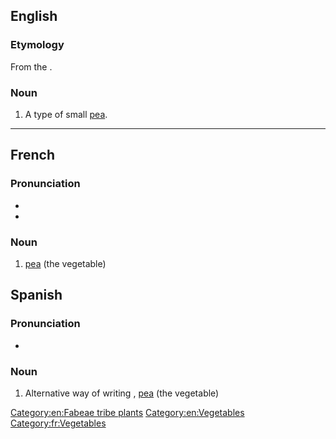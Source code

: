 ==English==

===Etymology===
From the {{etyl|fr|en}}.

===Noun===
{{en-noun|petits pois}}

# A type of small [[pea]].

[[Category:en:Fabeae tribe plants]]
[[Category:en:Vegetables]]

----

==French==

===Pronunciation===
* {{fr-IPA}}
* {{audio|Fr-un petit pois.ogg|Audio|lang=fr}}

===Noun===
{{fr-noun|m|petits pois}}

# [[pea]] (the vegetable)


==Spanish==

===Pronunciation===
* {{fr-IPA}}

===Noun===
{{es-noun|m|petits pois}}

# {{lb|es|Venezuela}} Alternative way of writing {{l|es|petipuás}}, [[pea]] (the vegetable)

[[Category:fr:Vegetables]]
